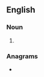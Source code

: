 {{also|lay-by|lay by}}
==English==

===Noun===
{{en-noun|s}}

# {{alternative spelling of|en|lay-by}}

===Anagrams===
* {{anagrams|en|a=ablyy|Bayly}}